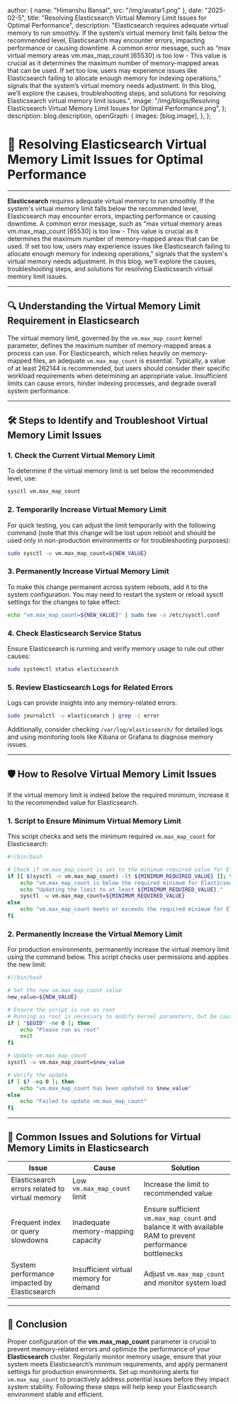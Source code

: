 
  author: { name: "Himanshu Bansal", src: "/img/avatar1.png" },
  date: "2025-02-5",
  title: "Resolving Elasticsearch Virtual Memory Limit Issues for Optimal Performance",
  description:
    "Elasticsearch requires adequate virtual memory to run smoothly. If the system’s virtual memory limit falls below the recommended level, Elasticsearch may encounter errors, impacting performance or causing downtime. A common error message, such as “max virtual memory areas vm.max_map_count [65530] is too low - This value is crucial as it determines the maximum number of memory-mapped areas that can be used. If set too low, users may experience issues like Elasticsearch failing to allocate enough memory for indexing operations,” signals that the system’s virtual memory needs adjustment. In this blog, we’ll explore the causes, troubleshooting steps, and solutions for resolving Elasticsearch virtual memory limit issues.",
  image: "/img/blogs/Resolving Elasticsearch Virtual Memory Limit Issues for Optimal Performance.png",
};
  description: blog.description,
  openGraph: {
    images: [blog.image],
  },
};


# 🚀 **Resolving Elasticsearch Virtual Memory Limit Issues for Optimal Performance**
---

**Elasticsearch** requires adequate virtual memory to run smoothly. If the system's virtual memory limit falls below the recommended level, Elasticsearch may encounter errors, impacting performance or causing downtime. A common error message, such as "max virtual memory areas vm.max\_map\_count [65530] is too low - This value is crucial as it determines the maximum number of memory-mapped areas that can be used. If set too low, users may experience issues like Elasticsearch failing to allocate enough memory for indexing operations," signals that the system's virtual memory needs adjustment. In this blog, we’ll explore the causes, troubleshooting steps, and solutions for resolving Elasticsearch virtual memory limit issues.

---

## 🔍 **Understanding the Virtual Memory Limit Requirement in Elasticsearch**

The virtual memory limit, governed by the `vm.max_map_count` kernel parameter, defines the maximum number of memory-mapped areas a process can use. For Elasticsearch, which relies heavily on memory-mapped files, an adequate `vm.max_map_count` is essential. Typically, a value of at least 262144 is recommended, but users should consider their specific workload requirements when determining an appropriate value. Insufficient limits can cause errors, hinder indexing processes, and degrade overall system performance.

---

## 🛠️ **Steps to Identify and Troubleshoot Virtual Memory Limit Issues**

### 1. **Check the Current Virtual Memory Limit**

To determine if the virtual memory limit is set below the recommended level, use:

```bash
sysctl vm.max_map_count
```

### 2. **Temporarily Increase Virtual Memory Limit**

For quick testing, you can adjust the limit temporarily with the following command (note that this change will be lost upon reboot and should be used only in non-production environments or for troubleshooting purposes):

```bash
sudo sysctl -w vm.max_map_count=${NEW_VALUE}
```

### 3. **Permanently Increase Virtual Memory Limit**

To make this change permanent across system reboots, add it to the system configuration. You may need to restart the system or reload sysctl settings for the changes to take effect:

```bash
echo "vm.max_map_count=${NEW_VALUE}" | sudo tee -a /etc/sysctl.conf
```

### 4. **Check Elasticsearch Service Status**

Ensure Elasticsearch is running and verify memory usage to rule out other causes:

```bash
sudo systemctl status elasticsearch
```

### 5. **Review Elasticsearch Logs for Related Errors**

Logs can provide insights into any memory-related errors:

```bash
sudo journalctl -u elasticsearch | grep -i error
```

Additionally, consider checking `/var/log/elasticsearch/` for detailed logs and using monitoring tools like Kibana or Grafana to diagnose memory issues.

---

## 🛡️ **How to Resolve Virtual Memory Limit Issues**

If the virtual memory limit is indeed below the required minimum, increase it to the recommended value for Elasticsearch.

### 1. **Script to Ensure Minimum Virtual Memory Limit**

This script checks and sets the minimum required `vm.max_map_count` for Elasticsearch:

```bash
#!/bin/bash

# Check if vm.max_map_count is set to the minimum required value for Elasticsearch
if [[ $(sysctl -n vm.max_map_count) -lt ${MINIMUM_REQUIRED_VALUE} ]]; then
    echo "vm.max_map_count is below the required minimum for Elasticsearch."
    echo "Updating the limit to at least ${MINIMUM_REQUIRED_VALUE}."
    sysctl -w vm.max_map_count=${MINIMUM_REQUIRED_VALUE}
else
    echo "vm.max_map_count meets or exceeds the required minimum for Elasticsearch."
fi
```

### 2. **Permanently Increase the Virtual Memory Limit**

For production environments, permanently increase the virtual memory limit using the command below. This script checks user permissions and applies the new limit:

```bash
#!/bin/bash

# Set the new vm.max_map_count value
new_value=${NEW_VALUE}

# Ensure the script is run as root
# Running as root is necessary to modify kernel parameters, but be cautious of the security implications. Consider creating a dedicated user with specific permissions where possible.
if [ "$EUID" -ne 0 ]; then
    echo "Please run as root"
    exit
fi

# Update vm.max_map_count
sysctl -w vm.max_map_count=$new_value

# Verify the update
if [ $? -eq 0 ]; then
    echo "vm.max_map_count has been updated to $new_value"
else
    echo "Failed to update vm.max_map_count"
fi
```

---

## 🔄 **Common Issues and Solutions for Virtual Memory Limits in Elasticsearch**

| **Issue**                                      | **Cause**                              | **Solution**                                                                                              |
| ---------------------------------------------- | -------------------------------------- | --------------------------------------------------------------------------------------------------------- |
| Elasticsearch errors related to virtual memory | Low `vm.max_map_count` limit           | Increase the limit to recommended value                                                                   |
| Frequent index or query slowdowns              | Inadequate memory-mapping capacity     | Ensure sufficient `vm.max_map_count` and balance it with available RAM to prevent performance bottlenecks |
| System performance impacted by Elasticsearch   | Insufficient virtual memory for demand | Adjust `vm.max_map_count` and monitor system load                                                         |

---

## 🚀 **Conclusion**

Proper configuration of the **vm.max\_map\_count** parameter is crucial to prevent memory-related errors and optimize the performance of your **Elasticsearch** cluster. Regularly monitor memory usage, ensure that your system meets Elasticsearch’s minimum requirements, and apply permanent settings for production environments. Set up monitoring alerts for `vm.max_map_count` to proactively address potential issues before they impact system stability. Following these steps will help keep your Elasticsearch environment stable and efficient.